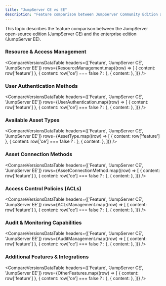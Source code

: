 ```yaml
---
title: "JumpServer CE vs EE"
description: "Feature comparison between JumpServer Community Edition and Enterprise Edition"
---
```


This topic describes the feature comparison between the JumpServer open-source edition (JumpServer CE) and the enterprise edition (JumpServer EE).



### Resource & Access Management

<CompareVersionsDataTable
  headers={['Feature', 'JumpServer CE', 'JumpServer EE']}
  rows={ResourceManagement.map((row) => [
    { content: row['feature'] },
    { content: row['ce'] === false ? <Icon icon="x" /> : <Icon icon="check" /> },
    { content: <Icon icon="check" /> },
  ])}
/>

### User Authentication Methods

<CompareVersionsDataTable
  headers={['Feature', 'JumpServer CE', 'JumpServer EE']}
  rows={UserAuthentication.map((row) => [
    { content: row['feature'] },
    { content: row['ce'] === false ? <Icon icon="x" /> : <Icon icon="check" /> },
    { content: <Icon icon="check" /> },
  ])}
/>

### Available Asset Types

<CompareVersionsDataTable
  headers={['Feature', 'JumpServer CE', 'JumpServer EE']}
  rows={AssetType.map((row) => [
    { content: row['feature'] },
    { content: row['ce'] === false ? <Icon icon="x" /> : <Icon icon="check" /> },
    { content: <Icon icon="check" /> },
  ])}
/>

### Asset Connection Methods

<CompareVersionsDataTable
  headers={['Feature', 'JumpServer CE', 'JumpServer EE']}
  rows={AssetConnectionMethod.map((row) => [
    { content: row['feature'] },
    { content: row['ce'] === false ? <Icon icon="x" /> : <Icon icon="check" /> },
    { content: <Icon icon="check" /> },
  ])}
/>

### Access Control Policies (ACLs)

<CompareVersionsDataTable
  headers={['Feature', 'JumpServer CE', 'JumpServer EE']}
  rows={ACLsManagement.map((row) => [
    { content: row['feature'] },
    { content: row['ce'] === false ? <Icon icon="x" /> : <Icon icon="check" /> },
    { content: <Icon icon="check" /> },
  ])}
/>

### Audit & Monitoring Capabilities

<CompareVersionsDataTable
  headers={['Feature', 'JumpServer CE', 'JumpServer EE']}
  rows={AuditManagement.map((row) => [
    { content: row['feature'] },
    { content: row['ce'] === false ? <Icon icon="x" /> : <Icon icon="check" /> },
    { content: <Icon icon="check" /> },
  ])}
/>

### Additional Features & Integrations

<CompareVersionsDataTable
  headers={['Feature', 'JumpServer CE', 'JumpServer EE']}
  rows={OtherFeatures.map((row) => [
    { content: row['feature'] },
    { content: row['ce'] === false ? <Icon icon="x" /> : <Icon icon="check" /> },
    { content: <Icon icon="check" /> },
  ])}
/>